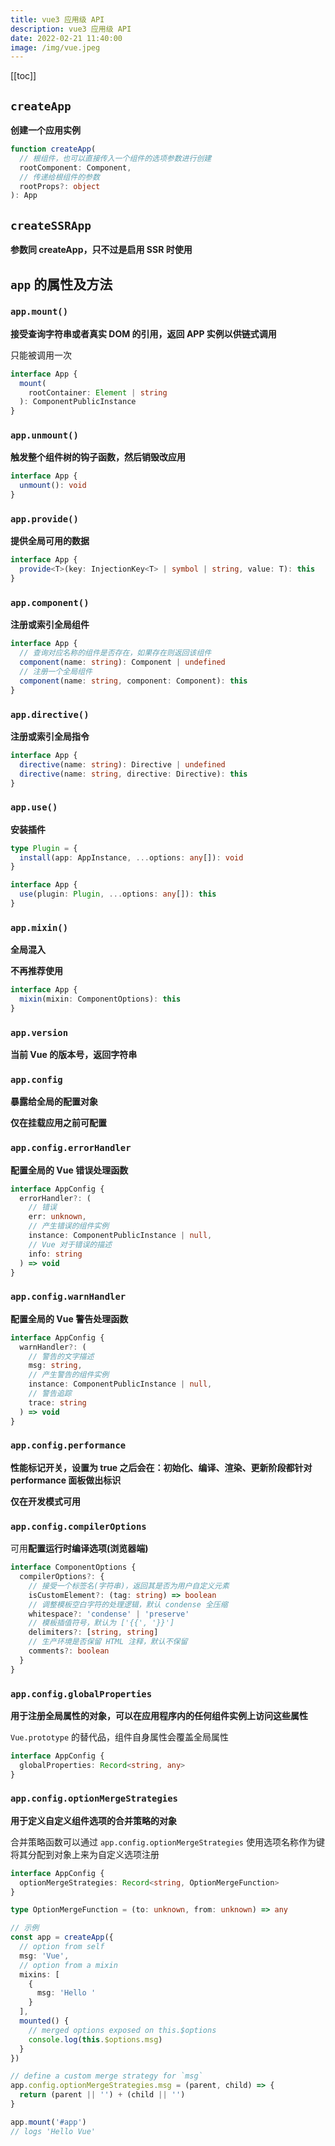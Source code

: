```yaml
---
title: vue3 应用级 API
description: vue3 应用级 API
date: 2022-02-21 11:40:00
image: /img/vue.jpeg
---
```


[[toc]]

## `createApp`

**创建一个应用实例**

```ts
function createApp(
  // 根组件，也可以直接传入一个组件的选项参数进行创建
  rootComponent: Component,
  // 传递给根组件的参数
  rootProps?: object
): App
```

## `createSSRApp`

**参数同 createApp，只不过是启用 SSR 时使用**

## `app` 的属性及方法

### `app.mount()`

**接受查询字符串或者真实 DOM 的引用，返回 APP 实例以供链式调用**

<Alert type="warning">只能被调用一次</Alert>

```ts
interface App {
  mount(
    rootContainer: Element | string
  ): ComponentPublicInstance
}
```

### `app.unmount()`

**触发整个组件树的钩子函数，然后销毁改应用**

```ts
interface App {
  unmount(): void
}
```

### `app.provide()`

**提供全局可用的数据**

```ts
interface App {
  provide<T>(key: InjectionKey<T> | symbol | string, value: T): this
}
```

### `app.component()`

**注册或索引全局组件**

```ts
interface App {
  // 查询对应名称的组件是否存在，如果存在则返回该组件
  component(name: string): Component | undefined
  // 注册一个全局组件
  component(name: string, component: Component): this
}
```

### `app.directive()`

**注册或索引全局指令**

```ts
interface App {
  directive(name: string): Directive | undefined
  directive(name: string, directive: Directive): this
}
```

### `app.use()`

**安装插件**

```ts
type Plugin = {
  install(app: AppInstance, ...options: any[]): void
}

interface App {
  use(plugin: Plugin, ...options: any[]): this
}
```

### `app.mixin()`

**全局混入**

<Alert type="warning">**不再推荐使用**</Alert>

```ts
interface App {
  mixin(mixin: ComponentOptions): this
}
```

### `app.version`

**当前 Vue 的版本号，返回字符串**

### `app.config`

**暴露给全局的配置对象**

<Alert type="info">**仅在挂载应用之前可配置**</Alert>

### `app.config.errorHandler`

**配置全局的 Vue 错误处理函数**

```ts
interface AppConfig {
  errorHandler?: (
    // 错误
    err: unknown,
    // 产生错误的组件实例
    instance: ComponentPublicInstance | null,
    // Vue 对于错误的描述
    info: string
  ) => void
}
```

### `app.config.warnHandler`

**配置全局的 Vue 警告处理函数**

```ts
interface AppConfig {
  warnHandler?: (
    // 警告的文字描述
    msg: string,
    // 产生警告的组件实例
    instance: ComponentPublicInstance | null,
    // 警告追踪
    trace: string
  ) => void
}
```

### `app.config.performance`

**性能标记开关，设置为 true 之后会在：初始化、编译、渲染、更新阶段都针对 performance 面板做出标识**

<Alert type="info">**仅在开发模式可用**</Alert>

### `app.config.compilerOptions`

可用**配置运行时编译选项(浏览器端)**

```ts
interface ComponentOptions {
  compilerOptions?: {
    // 接受一个标签名(字符串)，返回其是否为用户自定义元素
    isCustomElement?: (tag: string) => boolean
    // 调整模板空白字符的处理逻辑，默认 condense 全压缩
    whitespace?: 'condense' | 'preserve'
    // 模板插值符号，默认为 ['{{', '}}']
    delimiters?: [string, string]
    // 生产环境是否保留 HTML 注释，默认不保留
    comments?: boolean
  }
}
```

### `app.config.globalProperties`

**用于注册全局属性的对象，可以在应用程序内的任何组件实例上访问这些属性**

`Vue.prototype` 的替代品，组件自身属性会覆盖全局属性

```ts
interface AppConfig {
  globalProperties: Record<string, any>
}
```

### `app.config.optionMergeStrategies`

**用于定义自定义组件选项的合并策略的对象**

合并策略函数可以通过 `app.config.optionMergeStrategies` 使用选项名称作为键将其分配到对象上来为自定义选项注册

```ts
interface AppConfig {
  optionMergeStrategies: Record<string, OptionMergeFunction>
}

type OptionMergeFunction = (to: unknown, from: unknown) => any

// 示例
const app = createApp({
  // option from self
  msg: 'Vue',
  // option from a mixin
  mixins: [
    {
      msg: 'Hello '
    }
  ],
  mounted() {
    // merged options exposed on this.$options
    console.log(this.$options.msg)
  }
})

// define a custom merge strategy for `msg`
app.config.optionMergeStrategies.msg = (parent, child) => {
  return (parent || '') + (child || '')
}

app.mount('#app')
// logs 'Hello Vue'
```